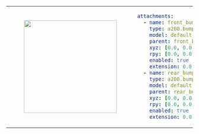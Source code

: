 <table>
    <tr>
        <td>
            <center>
            <figure>
                <img
                    src={require("./img/bumper.png").default}
                    width="250"
                />
            </figure>
            </center>
        </td>
<td>

```yaml
attachments:
  - name: front_bumper
    type: a200.bumper
    model: default
    parent: front_bumper_mount
    xyz: [0.0, 0.0, 0.0]
    rpy: [0.0, 0.0, 0.0]
    enabled: true
    extension: 0.0
  - name: rear_bumper
    type: a200.bumper
    model: default
    parent: rear_bumper_mount
    xyz: [0.0, 0.0, 0.0]
    rpy: [0.0, 0.0, 0.0]
    enabled: true
    extension: 0.0
```
</td>
</tr>
</table>
